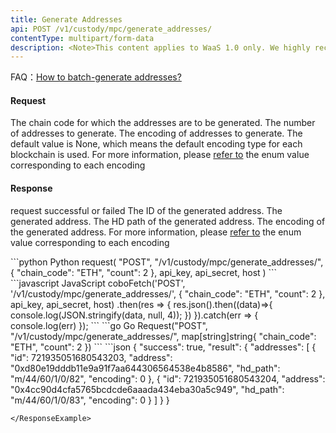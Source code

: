 ```yaml
---
title: Generate Addresses
api: POST /v1/custody/mpc/generate_addresses/
contentType: multipart/form-data
description: <Note>This content applies to WaaS 1.0 only. We highly recommend that you upgrade to [WaaS 2.0](/v2/guides/overview/introduction).</Note> This endpoint generates new addresses for a given chain code and returns a list of the generated addresses. The number of addresses to generate is specified in the 'count' parameter of the POST request. The maximum number of addresses that can be generated in one request is 200. The endpoint also checks if the organization has permission to add addresses and if the number of addresses being added exceeds the minutely limit. The response contains a list of the generated addresses along with their IDs, HD paths, and encodings.
---
```


<Tip> FAQ：[How to batch-generate addresses?](v1/faqs/address-management#how-to-batch-generate-addresses)</Tip>

#### Request

<ParamField body="chain_code" type="String" required>The chain code for which the addresses are to be generated.</ParamField>
<ParamField body="count" type="Int" required>The number of addresses to generate.</ParamField>
<ParamField body="encoding" type="Int">The encoding of addresses to generate. The default value is None, which means the default encoding type for each blockchain is used. For more information, please [refer to](/v1/api-references/development/address-encoding) the enum value corresponding to each encoding</ParamField>

#### Response
<ResponseField name="success" type="bool">request successful or failed</ResponseField>
   <ResponseField name="result" type="object">
      <Expandable title="object">
        <ResponseField name="addresses" type="object[]">
            <Expandable title="object">
                <ResponseField name="id" type="String" >The ID of the generated address.</ResponseField>
                <ResponseField name="address" type="String" >The generated address.</ResponseField>
                <ResponseField name="hd_path" type="String" >The HD path of the generated address.</ResponseField>
                <ResponseField name="encoding" type="Int" >The encoding of the generated address. For more information, please [refer to](/v1/api-references/development/address-encoding) the enum value corresponding to each encoding</ResponseField>
            </Expandable>
        </ResponseField>
      </Expandable>
</ResponseField>

<RequestExample>
```python Python
request(
    "POST",
    "/v1/custody/mpc/generate_addresses/",
    {
        "chain_code": "ETH",
        "count": 2
    },
    api_key, api_secret, host
)
```
```javascript JavaScript
coboFetch('POST', '/v1/custody/mpc/generate_addresses/', {
    "chain_code": "ETH",
    "count": 2
}, api_key, api_secret, host)
    .then(res => {
        res.json().then((data)=>{
            console.log(JSON.stringify(data, null, 4));
        })
    }).catch(err => {
        console.log(err)
    });
```
```go Go
Request("POST", "/v1/custody/mpc/generate_addresses/", map[string]string{
    "chain_code": "ETH",
    "count": 2
})
```
</RequestExample>

<ResponseExample>
```json
{
 "success": true,
 "result": {
      "addresses": [
        {
          "id": 721935051680543203,
          "address": "0xd80e19dddb11e9a91f7aa644306564538e4b8586",
          "hd_path": "m/44/60/1/0/82",
          "encoding": 0
        },
        {
          "id": 721935051680543204,
          "address": "0x4cc90d4cfa5765bcdcde6aaada434eba30a5c949",
          "hd_path": "m/44/60/1/0/83",
          "encoding": 0
        }
      ]
   }
}

```
</ResponseExample>

